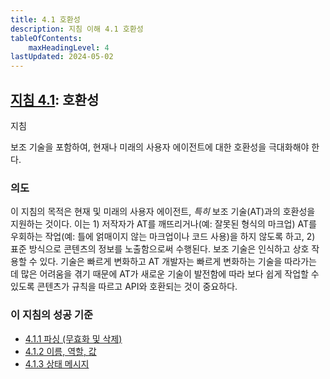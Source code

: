 ```yaml
---
title: 4.1 호환성
description: 지침 이해 4.1 호환성
tableOfContents:
    maxHeadingLevel: 4
lastUpdated: 2024-05-02
---
```



## [지침 4.1](https://w3.org/TR/WCAG22#compatible): 호환성

지침

보조 기술을 포함하여, 현재나 미래의 사용자 에이전트에 대한 호환성을 극대화해야 한다.

### 의도

이 지침의 목적은 현재 및 미래의 사용자 에이전트, *특히* 보조 기술(AT)과의 호환성을 지원하는 것이다. 이는 1) 저작자가 AT를 깨뜨리거나(예: 잘못된 형식의 마크업) AT를 우회하는 작업(예: 틀에 얽매이지 않는 마크업이나 코드 사용)을 하지 않도록 하고, 2) 표준 방식으로 콘텐츠의 정보를 노출함으로써 수행된다. 보조 기술은 인식하고 상호 작용할 수 있다. 기술은 빠르게 변화하고 AT 개발자는 빠르게 변화하는 기술을 따라가는 데 많은 어려움을 겪기 때문에 AT가 새로운 기술이 발전함에 따라 보다 쉽게 ​​작업할 수 있도록 콘텐츠가 규칙을 따르고 API와 호환되는 것이 중요하다.

### 이 지침의 성공 기준

*   [4.1.1 파싱 (무효화 및 삭제)](parsing)
*   [4.1.2 이름, 역할, 값](name-role-value)
*   [4.1.3 상태 메시지](status-messages)

